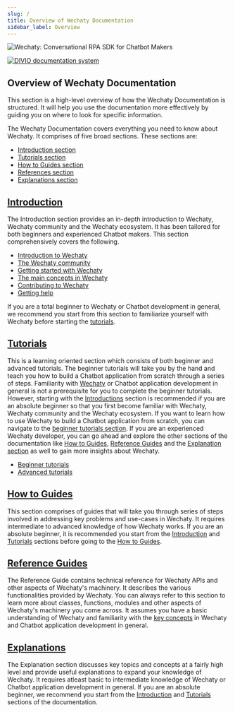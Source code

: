 ```yaml
---
slug: /
title: Overview of Wechaty Documentation
sidebar_label: Overview
---
```


![Wechaty: Conversational RPA SDK for Chatbot Makers](/img/wechaty-logo.svg)

[![DIVIO documentation system](https://img.shields.io/badge/DIVIO-Documentation%20System-blue)](https://documentation.divio.com/)

## Overview of Wechaty Documentation

This section is a high-level overview of how the Wechaty Documentation is structured. It will help you use the documentation more effectively by guiding you on where to look for specific information.

The Wechaty Documentation covers everything you need to know about Wechaty. It comprises of five broad sections. These sections are:

- [Introduction section](#placeholder)
- [Tutorials section](#placeholder)
- [How to Guides section](#placeholder)
- [References section](#placeholder)
- [Explanations section](#placeholder)

## [Introduction](##placeholder)

The Introduction section provides an in-depth introduction to Wechaty, Wechaty community and the Wechaty ecosystem. It has been tailored for both beginners and experienced Chatbot makers. This section comprehensively covers the following.

- [Introduction to Wechaty](#placeholder)
- [The Wechaty community](#community)
- [Getting started with Wechaty](#getting-started)
- [The main concepts in Wechaty](#main-concepts)
- [Contributing to Wechaty](#contributing)
- [Getting help](#help)

If you are a total beginner to Wechaty or Chatbot development in general, we recommend you start from this section to familiarize yourself with Wechaty before starting the [tutorials](tutorials/overview.md).

## [Tutorials](tutorials/overview.md)

This is a learning oriented section which consists of both beginner and advanced tutorials. The beginner tutorials will take you by the hand and teach you how to build a Chatbot application from scratch through a series of steps. Familiarity with [Wechaty](/) or Chatbot application development in general is not a prerequisite for you to complete the beginner tutorials. However, starting with the [Introductions](#introduction) section is recommended if you are an absolute beginner so that you first become familiar with Wechaty, Wechaty community and the Wechaty ecosystem. If you want to learn how to use Wechaty to build a Chatbot application from scratch, you can navigate to the [beginner tutorials section](tutorials/overview.md). If you are an experienced Wechaty developer, you can go ahead and explore the other sections of the documentation like [How to Guides](howto/overview.mdx), [Reference Guides](references/overview.mdx) and the [Explanation section](#placeholder) as well to gain more insights about Wechaty.

- [Beginner tutorials](tutorials/overview.md)
- [Advanced tutorials](tutorials/overview.md)

## [How to Guides](#placeholder)

This section comprises of guides that will take you through series of steps involved in addressing key problems and use-cases in Wechaty. It requires intermediate to advanced knowledge of how Wechaty works. If you are an absolute beginner, it is recommended you start from the [Introduction](#introduction) and [Tutorials](tutorials/overview.md) sections before going to the [How to Guides](howto/overview.mdx).

## [Reference Guides](#placeholder)

The Reference Guide contains technical reference for Wechaty APIs and other aspects of Wechaty's machinery. It describes the various functionalities provided by Wechaty. You can always refer to this section to learn more about classes, functions, modules and other aspects of Wechaty's machinery you come across. It assumes you have a basic understanding of Wechaty and familiarity with the [key concepts](#main-concepts) in Wechaty and Chatbot application development in general.

## [Explanations](#placeholder)

The Explanation section discusses key topics and concepts at a fairly high level and provide useful explanations to expand your knowledge of Wechaty. It requires atleast basic to intermediate knowledge of Wechaty or Chatbot application development in general. If you are an absolute beginner, we recommend you start from the [Introduction](#introduction) and [Tutorials](tutorials/overview.md) sections of the documentation.
